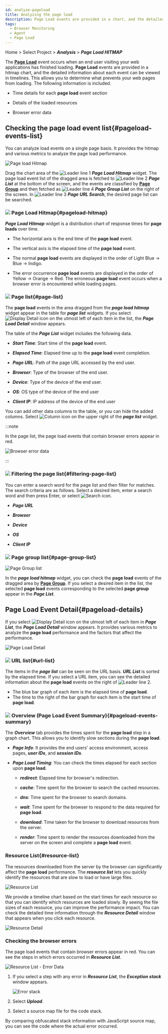 ```yaml
---
id: analyze-pageload
title: Analyzing the page load
description: Page Load events are provided in a chart, and the detailed information about events can be analyzed.
tags:
  - Browser Monitoring
  - Agent
  - Page Load
---
```


Home > Select Project > **_Analysis_** > **_Page Load HITMAP_**

The **[Page Load](before-starting#load-page)** event occurs when an end user visiting your web applications has finished loading. **Page Load** events are provided in a hitmap chart, and the detailed information about each event can be viewed in timelines. This allows you to determine what prevents your web pages from loading. The following information is included.

-   Time details for each **page load** event section

-   Details of the loaded resources

-   Browser error data

## Checking the page load event list{#pageload-events-list}

You can analyze load events on a single page basis. It provides the hitmap and various metrics to analyze the page load performance.

![Page load Hitmap](/img/browser-analysis-pageload-hitmap.png)

Drag the chart area of the ![Leader line 1](/img/number-01.png) **_Page Load Hitmap_** widget. The page load event list of the dragged area is fetched to ![Leader line 2](/img/number-02.png) **_Page List_** at the bottom of the screen, and the events are classified by **[Page Group](before-starting#page-group)** and then fetched as ![Leader line 4](/img/number-04.png) **_Page Group List_** on the right of the screen. In ![Leader line 3](/img/number-03.png) **_Page URL Search_**, the desired page list can be searched.

### ![](/img/number-01.png) Page Load Hitmap{#pageload-hitmap}

**_Page Load Hitmap_** widget is a distribution chart of response times for **page loads** over time. 

-   The horizontal axis is the end time of the **page load** event.

-   The vertical axis is the elapsed time of the **page load** event.

-   The normal <b>page load</b> events are displayed in the order of <span class='lowfg'>Light Blue</span> → <span class='normal'>Blue</span> → <span class='highfg'>Indigo</span>.

-   The error occurrence <b>page load</b> events are displayed in the order of <span class='logwr'>Yellow</span> → <span class='slow'>Orange</span> → <span class='vslow'>Red</span>. The erroneous <b>page load</b> event occurs when a browser error is encountered while loading pages.

### ![](/img/number-02.png) Page list{#page-list}

The **page load** events in the area dragged from the **_page load hitmap_** widget appear in the table for **_page list_** widgets. If you select ![Display Detail icon](/img/ico-detail-view.svg) on the utmost left of each item in the list, the **_Page Load Detail_** window appears.

The table of the **_Page List_** widget includes the following data.

-   **_Start Time_**: Start time of the **page load** event.

-   **_Elapsed Time_**: Elapsed time up to the **page load** event completion.

-   **_Page URL_**: Path of the page URL accessed by the end user.

-   **_Browser_**: Type of the browser of the end user.

-   **_Device_**: Type of the device of the end user.

-   **_OS_**: OS type of the device of the end user

-   **_Client IP_**: IP address of the device of the end user

You can add other data columns to the table, or you can hide the added columns. Select ![Column icon](/img/ico-column.svg) on the upper right of the **_page list_** widget.

:::note

In the page list, the page load events that contain browser errors appear in red.

![Browser error data](/img/browser-pageload-error-list.png)

:::

### ![](/img/number-03.png) Filtering the page list{#filtering-page-list}

You can enter a search word for the page list and then filter for matches. The search criteria are as follows. Select a desired item, enter a search word and then press Enter, or select ![Search icon](/img/ico-search.svg).

-   **_Page URL_**

-   **_Browser_**

-   **_Device_**

-   **_OS_**

-   **_Client IP_**

### ![](/img/number-04.png) Page group list{#page-group-list}

![Page Group list](/img/browser-analysis-pageload-hitmap-pagegroup.png)

In the **_page load hitmap_** widget, you can check the **page load** events of the dragged area by **[Page Group](before-starting#page-group)**. If you select a desired item in the list, the selected **page load** events corresponding to the selected **page group** appear in the **_Page List_**.

## Page Load Event Detail{#pageload-details}

If you select ![Display Detail icon](/img/ico-detail-view.svg) on the utmost left of each item in **_Page List_**, the **_Page Load Detail_** window appears. It provides various metrics to analyze the **page load** performance and the factors that affect the performance.

![Page Load Detail](/img/rum-pageload-event-02.png)

### ![](/img/number-01.png) URL list{#url-list}

The items in the **_page list_** can be seen on the URL basis. **_URL List_** is sorted by the elapsed time. If you select a URL item, you can see the detailed information about the **page load** events on the right of ![Leader line 2](/img/number-02.png).

-   The blue bar graph of each item is the elapsed time of **page load**.
-   The time to the right of the bar graph for each item is the start time of **page load**.

### ![](/img/number-02.png) Overview (Page Load Event Summary){#pageload-events-summary}

The **_Overview_** tab provides the times spent for the **page load** step in a graph chart. This allows you to identify slow sections during the **page load**.

-   **_Page Info_**: It provides the end users' access environment, access pages, **_user IDs_**, and **_session IDs_**.

-   **_Page Load Timing_**: You can check the times elapsed for each section upon **page load**.

    -   **_redirect_**: Elapsed time for browser's redirection.

    -   **_cache_**: Time spent for the browser to search the cached resources.

    -   **_dns_**: Time spent for the browser to search domains.

    -   **_wait_**: Time spent for the browser to respond to the data required for **page load**.

    -   **_download_**: Time taken for the browser to download resources from the server.

    -   **_render_**: Time spent to render the resources downloaded from the server on the screen and complete a **page load** event.

### Resource List{#resource-list}

The resources downloaded from the server by the browser can significantly affect the **page load** performance. The **_resource list_** lets you quickly identify the resources that are slow to load or have large files.

![Resource List](/img/rum-pageload-event-03.png)

We provide a timeline chart based on the start times for each resource so that you can identify which resources are loaded slowly. By seeing the file sizes of each resource, you can improve the performance impact. You can check the detailed time information through the **_Resource Detail_** window that appears when you click each resource.

![Resource Detail](/img/rum-pageload-event-04.png)

### Checking the browser errors

The page load events that contain browser errors appear in red. You can see the steps in which errors occurred in **_Resource List_**.

![Resource List - Error Data](/img/browser-pageload-details-resource-error.png)

1.  If you select a step with any error in **_Resource List_**, the **_Exception stack_** window appears.

    ![Error stack](/img/browser-pageload-details-resource-error-stack.png)

2.  Select **_Upload_**.

3.  Select a source map file for the code stack.

By comparing obfuscated stack information with JavaScript source map, you can see the code where the actual error occurred.
